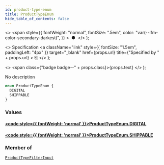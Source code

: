 ```yaml
---
id: product-type-enum
title: ProductTypeEnum
hide_table_of_contents: false
---
```


  <>
    <span
      style={{
        fontWeight: "normal",
        fontSize: ".5em",
        color: "var(--ifm-color-secondary-darkest)",
      }}
    >
      &nbsp;●&nbsp;
    </span>
  </>
);

  <>
    Specification
    <a
      className="link"
      style={{ fontSize: "1.5em", paddingLeft: "4px" }}
      target="\_blank"
      href={props.url}
      title={"Specified by " + props.url}
    >
      ⎘
    </a>
  </>
);

  <>
    <span class={"badge badge--" + props.class}>{props.text}</span>
  </>
);

No description

```graphql
enum ProductTypeEnum {
  DIGITAL
  SHIPPABLE
}
```

### Values

#### [<code style={{ fontWeight: 'normal' }}>ProductTypeEnum.<b>DIGITAL</b></code>](#)

>

#### [<code style={{ fontWeight: 'normal' }}>ProductTypeEnum.<b>SHIPPABLE</b></code>](#)

>

### Member of

[`ProductTypeFilterInput`](../../../developer/api-reference/inputs/product-type-filter-input) <Badge class="secondary" text="input"/>
